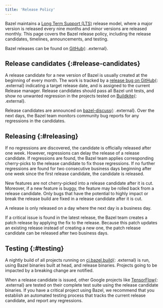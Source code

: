 ```yaml
---
title: 'Release Policy'
---
```


Bazel maintains a
[Long Term Support (LTS)](/versions/6.5.0/release/versioning)
release model, where a major version is released every nine months and minor
versions are released monthly. This page covers the Bazel release policy,
including the release candidates, timelines, announcements, and testing.

Bazel releases can be found on
[GitHub](https://github.com/bazelbuild/bazel/releases){: .external}.

## Release candidates {:#release-candidates}

A release candidate for a new version of Bazel is usually created at the
beginning of every month. The work is tracked by a
[release bug on GitHub](https://github.com/bazelbuild/bazel/issues?q=is%3Aissue+is%3Aopen+label%3Arelease){: .external}
indicating a target release date, and is assigned to the current Release manager.
Release candidates should pass all Bazel unit tests, and show no unwanted
regression in the projects tested on [Buildkite](https://buildkite.com/bazel){: .external}.

Release candidates are announced on
[bazel-discuss](https://groups.google.com/g/bazel-discuss){: .external}.
Over the next days, the Bazel team monitors community bug reports for any
regressions in the candidates.

## Releasing {:#releasing}

If no regressions are discovered, the candidate is officially released after
one week. However, regressions can delay the release of a release candidate. If
regressions are found, the Bazel team applies corresponding cherry-picks to the
release candidate to fix those regressions. If no further regressions are found
for two consecutive business days beginning after one week since the first
release candidate, the candidate is released.

New features are not cherry-picked into a release candidate after it is cut.
Moreover, if a new feature is buggy, the feature may be rolled back from a
release candidate. Only bugs that have the potential to highly impact or break
the release build are fixed in a release candidate after it is cut.

A release is only released on a day where the next day is a business day.

If a critical issue is found in the latest release, the Bazel team creates a
patch release by applying the fix to the release. Because this patch updates an
existing release instead of creating a new one, the patch release candidate can
be released after two business days.

## Testing {:#testing}

A nightly build of all projects running on
[ci.bazel.build](https://github.com/bazelbuild/continuous-integration/blob/master/buildkite/README.md){: .external} is run, using Bazel
binaries built at head, and release binaries. Projects going to be impacted by a
breaking change are notified.

When a release candidate is issued, other Google projects like
[TensorFlow](https://tensorflow.org){: .external} are tested on their complete
test suite using the release candidate binaries. If you have a critical project
using Bazel, we recommend that you establish an automated testing process that
tracks the current release candidate, and report any regressions.

